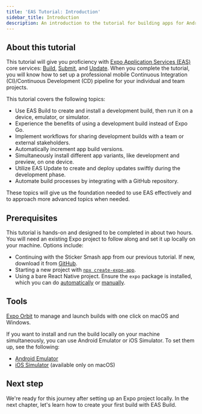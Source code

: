 ```yaml
---
title: 'EAS Tutorial: Introduction'
sidebar_title: Introduction
description: An introduction to the tutorial for building apps for Android and iOS using Expo Application Services (EAS) that covers the Build, Update, and Submit workflows.
---
```



## About this tutorial

This tutorial will give you proficiency with [Expo Application Services (EAS)](https://expo.dev/eas) core services: [Build](/build/introduction/), [Submit](/submit/introduction/), and [Update](/eas-update/introduction/). When you complete the tutorial, you will know how to set up a professional mobile Continuous Integration (CI)/Continuous Development (CD) pipeline for your individual and team projects.

This tutorial covers the following topics:

- Use EAS Build to create and install a development build, then run it on a device, emulator, or simulator.
- Experience the benefits of using a development build instead of Expo Go.
- Implement workflows for sharing development builds with a team or external stakeholders.
- Automatically increment app build versions.
- Simultaneously install different app variants, like development and preview, on one device.
- Utilize EAS Update to create and deploy updates swiftly during the development phase.
- Automate build processes by integrating with a GitHub repository.

These topics will give us the foundation needed to use EAS effectively and to approach more advanced topics when needed.

## Prerequisites

This tutorial is hands-on and designed to be completed in about two hours. You will need an existing Expo project to follow along and set it up locally on your machine. Options include:

- Continuing with the Sticker Smash app from our previous tutorial. If new, download it from [GitHub](https://github.com/amandeepmittal/sticker-smash-expo-tutorial-app).
- Starting a new project with [`npx create-expo-app`](/get-started/create-a-project/).
- Using a bare React Native project. Ensure the `expo` package is installed, which you can do [automatically](/bare/installing-expo-modules/) or [manually](/bare/installing-expo-modules/#manual-installation).

## Tools

[Expo Orbit](https://expo.dev/orbit) to manage and launch builds with one click on macOS and Windows.

If you want to install and run the build locally on your machine simultaneously, you can use Android Emulator or iOS Simulator. To set them up, see the following:

- [Android Emulator](/workflow/android-studio-emulator/)
- [iOS Simulator](/workflow/ios-simulator/) (available only on macOS)

## Next step

We're ready for this journey after setting up an Expo project locally. In the next chapter, let's learn how to create your first build with EAS Build.

<BoxLink
  title="Start"
  description="Let's start by configuring a development build."
  Icon={BookOpen02Icon}
  href="/tutorial/eas/configure-development-build/"
/>
